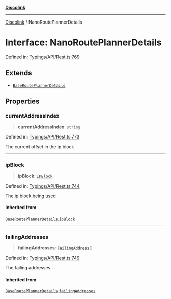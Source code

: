 [**Discolink**](../README.md)

***

[Discolink](../globals.md) / NanoRoutePlannerDetails

# Interface: NanoRoutePlannerDetails

Defined in: [Typings/API/Rest.ts:769](https://github.com/Archayu/discolink/blob/ddfd70ea55cc6996bf3567765f64fb3824cd3f79/src/Typings/API/Rest.ts#L769)

## Extends

- [`BaseRoutePlannerDetails`](BaseRoutePlannerDetails.md)

## Properties

### currentAddressIndex

> **currentAddressIndex**: `string`

Defined in: [Typings/API/Rest.ts:773](https://github.com/Archayu/discolink/blob/ddfd70ea55cc6996bf3567765f64fb3824cd3f79/src/Typings/API/Rest.ts#L773)

The current offset in the ip block

***

### ipBlock

> **ipBlock**: [`IPBlock`](IPBlock.md)

Defined in: [Typings/API/Rest.ts:744](https://github.com/Archayu/discolink/blob/ddfd70ea55cc6996bf3567765f64fb3824cd3f79/src/Typings/API/Rest.ts#L744)

The ip block being used

#### Inherited from

[`BaseRoutePlannerDetails`](BaseRoutePlannerDetails.md).[`ipBlock`](BaseRoutePlannerDetails.md#ipblock)

***

### failingAddresses

> **failingAddresses**: [`FailingAddress`](FailingAddress.md)[]

Defined in: [Typings/API/Rest.ts:749](https://github.com/Archayu/discolink/blob/ddfd70ea55cc6996bf3567765f64fb3824cd3f79/src/Typings/API/Rest.ts#L749)

The failing addresses

#### Inherited from

[`BaseRoutePlannerDetails`](BaseRoutePlannerDetails.md).[`failingAddresses`](BaseRoutePlannerDetails.md#failingaddresses)
